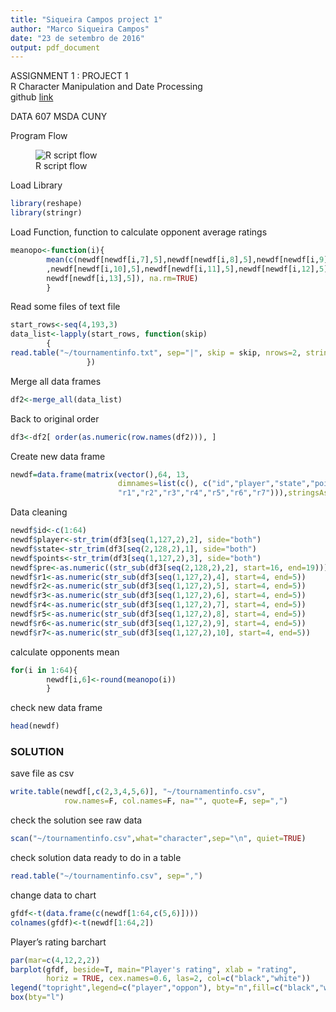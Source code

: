 ---
title: "Siqueira Campos project 1"
author: "Marco Siqueira Campos"
date: "23 de setembro de 2016"
output: pdf_document
---

 
ASSIGNMENT 1 : PROJECT 1  
R Character Manipulation and Date Processing  
github [link](https://github.com/MarcoSCampos/DATA_607)

DATA 607
MSDA CUNY

Program Flow

![R script flow](c:/Users/SiqueiraCampos2/Documents/fluxoa.png)

Load Library
```{r load_library, warning=FALSE}
library(reshape)
library(stringr)
```

Load Function, function to calculate opponent average ratings
```{r load_function}
meanopo<-function(i){
        mean(c(newdf[newdf[i,7],5],newdf[newdf[i,8],5],newdf[newdf[i,9],5]
        ,newdf[newdf[i,10],5],newdf[newdf[i,11],5],newdf[newdf[i,12],5],
        newdf[newdf[i,13],5]), na.rm=TRUE)
        }
```

Read some files of text file
```{r read_text}
start_rows<-seq(4,193,3)
data_list<-lapply(start_rows, function(skip)
        {
read.table("~/tournamentinfo.txt", sep="|", skip = skip, nrows=2, stringsAsFactors = FALSE)        
                 })
```

Merge all data frames
```{r merge_dataframes}
df2<-merge_all(data_list)
```   

Back to original order
```{r order}
df3<-df2[ order(as.numeric(row.names(df2))), ]
```   

Create new data frame
```{r new_dataframes}
newdf=data.frame(matrix(vector(),64, 13,
                        dimnames=list(c(), c("id","player","state","points","pre", "opon",
                        "r1","r2","r3","r4","r5","r6","r7"))),stringsAsFactors = FALSE)

``` 

Data cleaning
```{r cleaning}
newdf$id<-c(1:64)
newdf$player<-str_trim(df3[seq(1,127,2),2], side="both")
newdf$state<-str_trim(df3[seq(2,128,2),1], side="both") 
newdf$points<-str_trim(df3[seq(1,127,2),3], side="both")
newdf$pre<-as.numeric((str_sub(df3[seq(2,128,2),2], start=16, end=19))) 
newdf$r1<-as.numeric(str_sub(df3[seq(1,127,2),4], start=4, end=5))        
newdf$r2<-as.numeric(str_sub(df3[seq(1,127,2),5], start=4, end=5)) 
newdf$r3<-as.numeric(str_sub(df3[seq(1,127,2),6], start=4, end=5)) 
newdf$r4<-as.numeric(str_sub(df3[seq(1,127,2),7], start=4, end=5)) 
newdf$r5<-as.numeric(str_sub(df3[seq(1,127,2),8], start=4, end=5)) 
newdf$r6<-as.numeric(str_sub(df3[seq(1,127,2),9], start=4, end=5)) 
newdf$r7<-as.numeric(str_sub(df3[seq(1,127,2),10], start=4, end=5)) 
```

calculate opponents mean
```{r opponents}
for(i in 1:64){
        newdf[i,6]<-round(meanopo(i))        
        }
```

check new data frame

```{r newdata_frame}
head(newdf)
```

### SOLUTION
save file as csv 

```{r save_csv}
write.table(newdf[,c(2,3,4,5,6)], "~/tournamentinfo.csv",
            row.names=F, col.names=F, na="", quote=F, sep=",")
```

check the solution see raw data
```{r raw_data}
scan("~/tournamentinfo.csv",what="character",sep="\n", quiet=TRUE)
```

check solution data ready to do in a table
```{r check}
read.table("~/tournamentinfo.csv", sep=",")
```

change data to chart
```{r pre_graph}
gfdf<-t(data.frame(c(newdf[1:64,c(5,6)])))
colnames(gfdf)<-t(newdf[1:64,2])
```

Player's rating barchart
```{r graph, fig.width=6, fig.height=9 }
par(mar=c(4,12,2,2))
barplot(gfdf, beside=T, main="Player's rating", xlab = "rating", 
        horiz = TRUE, cex.names=0.6, las=2, col=c("black","white"))
legend("topright",legend=c("player","oppon"), bty="n",fill=c("black","white"), col=1:2)
box(bty="l")
```
